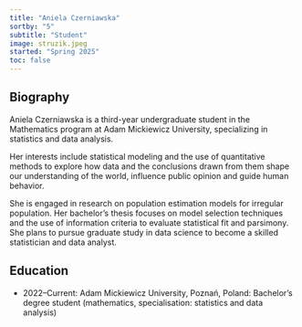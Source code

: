 ```yaml
---
title: "Aniela Czerniawska"
sortby: "5"
subtitle: "Student"
image: struzik.jpeg
started: "Spring 2025"
toc: false
---
```


## Biography

Aniela Czerniawska is a third-year undergraduate student in the Mathematics program at Adam Mickiewicz University, specializing in statistics and data analysis. 

Her interests include statistical modeling and the use of quantitative methods to explore how data and the conclusions drawn from them shape our understanding of the world, influence public opinion and guide human behavior. 

She is engaged in research on population estimation models for irregular population. Her bachelor's thesis focuses on model selection techniques and the use of information criteria to evaluate statistical fit and parsimony. She plans to pursue graduate study in data science to become a skilled statistician and data analyst.


## Education

-   2022–Current: Adam Mickiewicz University, Poznań, Poland: Bachelor's degree student (mathematics, specialisation: statistics and data analysis)  
